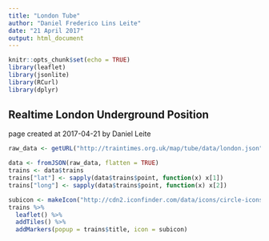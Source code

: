 ```yaml
---
title: "London Tube"
author: "Daniel Frederico Lins Leite"
date: "21 April 2017"
output: html_document
---
```


```r
knitr::opts_chunk$set(echo = TRUE)
library(leaflet)
library(jsonlite)
library(RCurl)
library(dplyr)
```

## Realtime London Underground Position

page created at 2017-04-21 by Daniel Leite

```r
raw_data <- getURL("http://traintimes.org.uk/map/tube/data/london.json")

data <- fromJSON(raw_data, flatten = TRUE)
trains <- data$trains
trains["lat"] <- sapply(data$trains$point, function(x) x[1])
trains["long"] <- sapply(data$trains$point, function(x) x[2])

subicon <- makeIcon("http://cdn2.iconfinder.com/data/icons/circle-icons-1/64/train-32.png", 32, 32)
trains %>% 
  leaflet() %>%
  addTiles() %>%
  addMarkers(popup = trains$title, icon = subicon)
```

